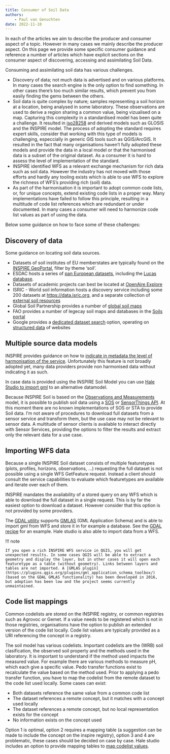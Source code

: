 ```yaml
---
title: Consumer of Soil Data
authors:
    - Paul van Genuchten
date: 2022-11-10
---
```



In each of the articles we aim to describe the producer and consumer aspect of a topic. However in many cases we mainly describe the producer aspect. 
On this page we provide some specific consumer guidance and reference a number of articles which have explicit sections on the consumer aspect of discovering, accessing and assimilating Soil Data.

Consuming and assimilating soil data has various challenges. 

- Discovery of data; not much data is advertised and on various platforms. In many cases the search engine is the only option to find something. In other cases there's too much similar results, which prevent you from easily finding the gems between the others. 
- Soil data is quite complex by nature; samples representing a soil horizon at a location, being analysed in some laboratory. These observations are used to derive a region sharing a common value, being vizualised on a map. Capturing this complexity in a standardised model has been quite a challenge. It resulted in [iso28258](https://www.iso.org/standard/44595.html) and derived models such as GLOSIS and the INSPIRE model. The process of adopting the standard requires expert skills, consider that working with this type of models is challenging, especcially in generic GIS tools such as QGIS/ArcGIS. It resulted in the fact that many organisations haven't fully adopted these models and provide the data in a local model or that the harmonised data is a subset of the original dataset. As a consumer it is hard to assess the level of implementation of the standard. 
- INSPIRE identified WFS as a relevant exchange mechanism for rich data such as soil data. However the industry has not moved with those efforts and hardly any tooling exists which is able to use WFS to explore the richness of WFS's providing rich (soil) data.
- As part of the harmonisation it is important to adopt common code lists, or, for unique concepts, extend existing code lists in a proper way. Many implementations have failed to follow this principle, resulting in a multitude of code list references which are redundant or under documented. In many cases a consumer will need to harmonize code list values as part of using the data.

Below some guidance on how to face some of these challenges:

## Discovery of data

Some guidance on locating soil data sources.

- Datasets of soil institutes of EU memberstates are typically found on the [INSPIRE GeoPortal](https://inspire-geoportal.ec.europa.eu/overview.html?view=themeOverview&theme=so), filter by theme 'soil'.
- ESDAC hosts a series of [pan European datasets](https://esdac.jrc.ec.europa.eu/resource-type/datasets), including the [Lucas database](https://esdac.jrc.ec.europa.eu/projects/lucas).
- Datasets of academic projects can best be located at [OpenAire Explore](https://explore.openaire.eu/search/find?instancetypename=%22Dataset%22&active=result&fv0=soil&f0=q&page=1)
- ISRIC - World soil information hosts a discovery service including some 200 datasets at [https://data.isric.org](https://data.isric.org), and a separate collection of [external soil resources](https://www.isric.org/index.php/explore/soil-geographic-databases) 
- Global Soil Partnership provides a number of [global soil maps](https://www.fao.org/global-soil-partnership/areas-of-work/soil-information-and-data/en/)
- FAO provides a number of legecay soil maps and databases in the [Soils portal](https://www.fao.org/soils-portal/data-hub/soil-maps-and-databases/en/)
- Google provides a [dedicated dataset search](https://datasetsearch.research.google.com/search?query=soil) option, operating on [structured data](https://developers.google.com/search/docs/appearance/structured-data/dataset) of websites


## Multiple source data models

INSPIRE provides guidance on how to [indicate in metadata the level of harmonisation of the service](https://github.com/INSPIRE-MIF/technical-guidelines/blob/2022.2/metadata/metadata-iso19139/metadata-iso19139.adoc#4332-category-of-the-spatial-data-service). Unfortunately this feature is not broadly adopted yet, many data providers provide non harmonised data without indicating it as such.

In case data is provided using the INSPIRE Soil Model you can use [Hale Studio to import gml](cookbook/hale-studio-consume-gml.qmd) to an alternative datamodel.

Because INSPIRE Soil is based on the [Observations and Measurements](https://www.ogc.org/standards/om) model, it is possible to publish soil data using a [SOS](https://www.ogc.org/standards/sos) or [SensorThings API](https://www.ogc.org/standards/sensorthings). At this moment there are no known implementations of SOS or STA to provide Soil data. I'm not aware of procedures to download full datasets from a sensor service and transform them, but the use case may not be relevant to sensor data. A multitude of sensor clients is available to interact directly with Sensor Services, providing the options to filter the results and extract only the relevant data for a use case.

## Importing WFS data

Because a single INSPIRE Soil dataset consists of multiple featuretypes (plots, profiles, horizons, observations, ...) requesting the full dataset is not possible using a single WFS GetFeature request. Instead a client should consult the service capabilities to evaluate which featuretypes are available and iterate over each of them.

INSPIRE mandates the availability of a stored query on any WFS which is able to download the full dataset in a single request. This is by far the easiest option to download a dataset. However consider that this option is not provided by some providers.

The [GDAL utility](utils/gdal.qmd) supports [GMLAS](https://gdal.org/drivers/vector/gmlas.html) (GML Application Schema) and is able to import gml from WFS and store it in for example a database. See the [GDAL recipe](utils/gdal.qmd) for an example. Hale studio is also able to import data from a WFS.

!!! note

    If you open a rich INSPIRE WFS service in QGIS, you will get unexpected results. In some cases QGIS will be able to extract a geometry and display the layer, but in other cases it will open each featuretype as a table (without geometry). Links between layers and tables are not imported. A [GMLAS plugin](https://plugins.qgis.org/plugins/gml_application_schema_toolbox/) (based on the GDAL GMLAS functionality) has been developed in 2016, but adoption has been low and the project seems currently unmaintained.

## Code list mappings

Common codelists are stored on the INSPIRE registry, or common registries such as Agrovoc or Gemet. If a value needs to be registered which is not in those registries, organisations have the option to publish an extended version of the code list locally. Code list values are typically provided as a URI referencing the concept in a registry. 

The soil model has various codelists. Important codelists are the (WRB) soil clasification, the observed soil property and the methods used in the laboratory. It is important to understand if the method used impacts the measured value. For example there are various methods to measure pH, which each give a specific value. Pedo transfer functions exist to recalculate the value based on the method used. Prior to applying a pedo transfer function, you have to map the codelist from the remote dataset to the code list used locally. Some cases can exist:
 
- Both datasets reference the same value from a common code list
- The dataset references a remote concept, but it matches with a concept used locally
- The dataset references a remote concept, but no local representation exists for the concept 
- No information exists on the concept used

Option 1 is optimal, option 2 requires a mapping table (a suggestion can be made to include the concept on the inspire registry), option 3 and 4 are problematic, these cases should be decided on case by case. Hale studio includes an option to provide mapping tables to [map codelist values](). 